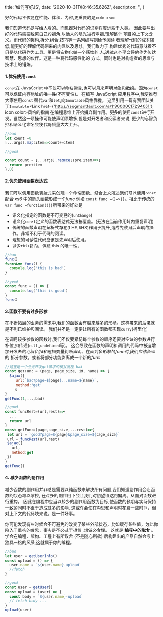 
  title: '如何写好JS',
  date: '2020-10-31T08:46:35.626Z',
  description: '',
}

好的代码不仅是在性能、体积、内容,更重要的是`code once`

我们知道代码是写给人看的。而机器对代码的识别程度远胜于人类。
因此要写出好的代码需要脱离自己的视角,以他人的眼光进行审视,理解整个
项目的上下文含义。而代码的架构,拆分,组合,技巧等一系列编写则给予阅读
者理解代码的成本降低,能更好的理解代码带来的内涵以及思想。我们致力于
构建优秀的代码意味着不只是以代码作为工具。更是将它物化做一个感性的
人,透过这个平台将他作为传达智慧、思想的伙伴。这是一种将代码感性化的
方式。同时也是对构造者的思维与技术上的锤炼。

<Spacer />

#### 1.优先使用`const`

`const`在 JavaScript 中不仅可以命名常量,也可以用来声明对象和数组。因为`const`可以保证内存地址的<s>唯一性</s>(不可变性)。
在编写 JavaScript 应用程序中,我更推荐大家使用`const` 替代`var`和`let`,向`Immutable`风格靠拢。
这里引用一篇有赞团队关于`Immutable`<Link href={'https://segmentfault.com/a/1190000017294051'} icon color>风格的指南</Link>
在编程思维上开始摒弃副作用。更多的使用`const`进行开发。虽然这一项操作可能使声明项增多,但是对开发者和阅读者来说,
更少的心智负担和语义化命名会使代码质量大大上升。

```js
//bad
let count =0
[...args].map(item=>count+=item)

//good

const count = [...args].reduce((pre,item)=>{
  return pre+item
},0)
```

<Spacer />

#### 2.优先使用函数表达式

我们可以使用函数表达式来创建一个命名函数。结合上文所述我们可以使用`const`配合 es6 中的箭头函数形成一个*func*
例如:`const func =()=>{}`。相比于传统的`var func =function(){}`所带来的好处是

- 语义化指定的函数是不可变更的(`unChange`)
- 语义化`const`定义的函数表达式无法被覆盖。(无法在当前作用域内重复声明)
- 传统的函数声明在解析式存在(LHS,RHS)作用于提升,造成先使用后声明的操作。非常不利于代码的阅读。
- 理想的可读性代码应该是先声明后使用。
- 减少`this`指向。保证 this 的唯一性。

```js
//bad
func()
function func() {
  console.log('this is bad')
}

//good
const func = () => {
  console.log('this is good')
}
func()
```

#### 3.函数不要有过多形参

在不断拓展的业务的需求中,我们的函数会有越来越多的形参。这样带来的后果就是不利已维护和阅读。
我们并不是一定要让所有的函数都实现`curry`(柯里化)

在调用较多参数的函数时,我们不仅要紧记每个参数的顺序还要对空缺的参数进行补位,如传递(`null`,,`undefined`等)。
这会导致在函数的声明和调用的代码中被迫增加开发者的心智负担和逻辑变量判断声明。在面对多形参的*func*时,我们应该合理的
拆分参数。或者将部分功能剥离成一个新的*func*

```js
//这里是一个业务开发get请求的模拟流程 bad
const getFunc = (page, page_size, id, name) => {
  $ajax({
     url:`bad?page=${page}...name=${name}`,
     method:'get'
    })
}
getFunc(1,...,bad)

//good
const funcRest=(url,rest)=>{
  ...
  return url
}
const getFunc=(page,page_size,...rest)=>{
 let url = `good?page=${page}&page_size=${page_size}`
 url = funcRest(url,rest)
 $ajax({
   url,
   method:get
 })
}
getFunc()

```

#### 4. 减少函数的副作用

减少函数的副作用并非总是需要以纯函数来解决所有问题,我们知道副作用会让函数的状态难以掌控,
在过多的副作用下会让我们对期望值达到偏离。从而对函数进行重构。
因此在编程中应当以较少的副作用函数为目标,使函数的预期与实际保持一致的同时不至于造成过多的影响,
这或许会使在构思和声明时花费一些时间，但对上下文的代码块来说，是一件好事。

你可能发现有些时候会不可避免的改变了某些外部状态，比如缓存某些值，为此你陷入了重构的苦思，事实是不必过于担忧
,想做必合理。
这就是 **编程中的取舍** 。学会在编程、架构、工程上有所取舍 (不是随心所欲) 后构建出的产品自然会嵌上独具一格的风采,这就属于你的编程。

```js
//bad
let user = getUserInfo()
const upload = () => {
  user.name = `${user.name}-upload`
  //fetch
}

//good
const user = getUser()
const upload = (user) => {
  const body = `${user.name}-upload`
  // fetch body ...
}
upload(user)
```

<Spacer y={3} />

